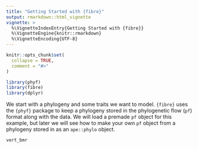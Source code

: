 ```yaml
---
title: "Getting Started with {fibre}"
output: rmarkdown::html_vignette
vignette: >
  %\VignetteIndexEntry{Getting Started with {fibre}}
  %\VignetteEngine{knitr::rmarkdown}
  %\VignetteEncoding{UTF-8}
---
```


```r
knitr::opts_chunk$set(
  collapse = TRUE,
  comment = "#>"
)
```

```r
library(phyf)
library(fibre)
library(dplyr)
```

We start with a phylogeny and some traits we want to model. `{fibre}` uses the `{phyf}` package to keep a phylogeny stored in the phylogenetic flow (`pf`) format along with the data. We will load a premade `pf` object for this example, but later we will see how to make your own `pf` object from a phylogeny stored in as an `ape::phylo` object.

```r
vert_bmr
```




